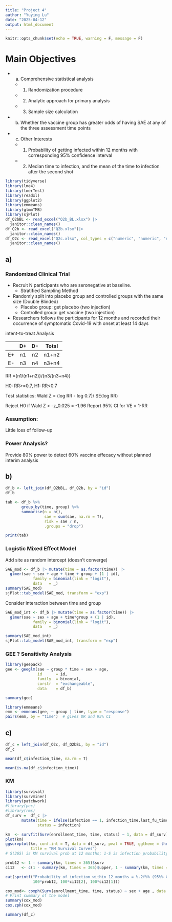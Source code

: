 ```yaml
---
title: "Project 4"
author: "Yuying Lu"
date: "2025-04-12"
output: html_document
---
```


```r
knitr::opts_chunk$set(echo = TRUE, warning = F, message = F)
```

# Main Objectives

-   

    a)  Comprehensive statistical analysis

    -   

        1)  Randomization procedure

    -   

        2)  Analytic approach for primary analysis

    -   

        3)  Sample size calculation

-   

    b)  Whether the vaccine group has greater odds of having SAE at any of the three assessment time points

-   

    c)  Other Interests

    -   

        1)  Probability of getting infected within 12 months with corresponding 95% confidence interval

    -   

        2)  Median time to infection, and the mean of the time to infection after the second shot

```r
library(tidyverse)
library(lme4)
library(lmerTest)
library(readxl)
library(ggplot2)
library(emmeans)
library(glmmTMB)
library(sjPlot)
df_Q2bBL <- read_excel("Q2b_BL.xlsx") |> 
  janitor::clean_names()
df_Q2b <- read_excel("Q2b.xlsx")|> 
  janitor::clean_names()
df_Q2c <- read_excel("Q2c.xlsx", col_types = c("numeric", "numeric", "numeric","numeric", "numeric"))|> 
  janitor::clean_names()
```

## a)

### Randomized Clinical Trial

-   Recruit N participants who are seronegative at baseline.
    -   Stratified Sampling Method
    
-   Randomly split into placebo group and controlled groups with the same size (Double Blinded)
    -   Placebo group: get placebo (two injection)
    -   Controlled group: get vaccine (two injection)

-   Researchers follows the participants for 12 months and recorded their occurrence of symptomatic Covid-19 with onset at least 14 days


intent-to-treat Analysis

|     | D+  | D-  |Total|
|:---:|:---:|:---:|:---:|
| E+  | n1  | n2  | n1+n2|
| E-  | n3  | n4  | n3+n4| 


RR ={n1/(n1+n2)}/{n3/(n3+n4)}

H0: RR>=0.7, H1: RR<0.7

Test statistics: Wald Z = (log RR - log 0.7)/ SE(log RR)

Reject H0 if Wald Z < -z_0.025 = -1.96
Report 95% CI for VE = 1-RR


### Assumption: 

Little loss of follow-up


### Power Analysis?

Provide 80% power to detect 60% vaccine effecacy without planned interim analysis


## b)

```r
df_b <- left_join(df_Q2bBL, df_Q2b, by = "id")
df_b
```

```r
tab <- df_b %>%
       group_by(time, group) %>%
       summarise(n = n(),
                 sae = sum(sae, na.rm = T),
                 risk = sae / n,
                 .groups = "drop")

print(tab)
```

### Logistic Mixed Effect Model

Add site as random intercept (doesn't converge)

```r
SAE_mod <- df_b |> mutate(time = as.factor(time)) |> 
  glmer(sae ~ sex + age + time + group + (1 | id),
            family = binomial(link = "logit"), 
            data   = _)
summary(SAE_mod)        
sjPlot::tab_model(SAE_mod, transform = "exp")  
```

Consider interaction between time and group

```r
SAE_mod_int <- df_b |> mutate(time = as.factor(time)) |> 
  glmer(sae ~ sex + age + time*group + (1 | id),
            family = binomial(link = "logit"), 
            data   = _)

summary(SAE_mod_int)
sjPlot::tab_model(SAE_mod_int, transform = "exp")  
```

### GEE ? Sensitivity Analysis

```r
library(geepack)
gee <- geeglm(sae ~ group * time + sex + age,
              id      = id,
              family  = binomial,
              corstr  = "exchangeable",
              data    = df_b)

summary(gee)
```

```r
library(emmeans)
emm <- emmeans(gee, ~ group | time, type = "response")
pairs(emm, by = "time")  # gives OR and 95% CI
```

## c)

```r
df_c = left_join(df_Q2c, df_Q2bBL, by = "id")
df_c
```

```r
mean(df_c$infection_time, na.rm = T)

mean(is.na(df_c$infection_time))
```

### KM

```r
library(survival)
library(survminer)
library(patchwork)
#library(pec)
#library(rms)
df_surv =  df_c |> 
       mutate(time = ifelse(infection == 1, infection_time,last_fu_time),
              status = infection)

km  <- survfit(Surv(enrollment_time, time, status) ~ 1, data = df_surv)
plot(km)
ggsurvplot(km, conf.int = T, data = df_surv, pval = TRUE, ggtheme = theme_minimal(),
           title = "KM Survival Curves")
# S(365) is KM survival prob at 12 months; 1‑S is infection probability

prob12 <- 1 - summary(km, times = 365)$surv
ci12   <- c(1 - summary(km, times = 365)$upper, 1 - summary(km, times = 365)$lower)

cat(sprintf("Probability of infection within 12 months = %.2f%% (95%% CI %.2f – %.2f%%)\n",
            100*prob12, 100*ci12[2], 100*ci12[1]))
```

```r
cox_mod<- coxph(Surv(enrollment_time, time, status) ~ sex + age , data = df_surv)
# Print summary of the model
summary(cox_mod)
cox.zph(cox_mod)
```

```r
summary(df_c)
```
